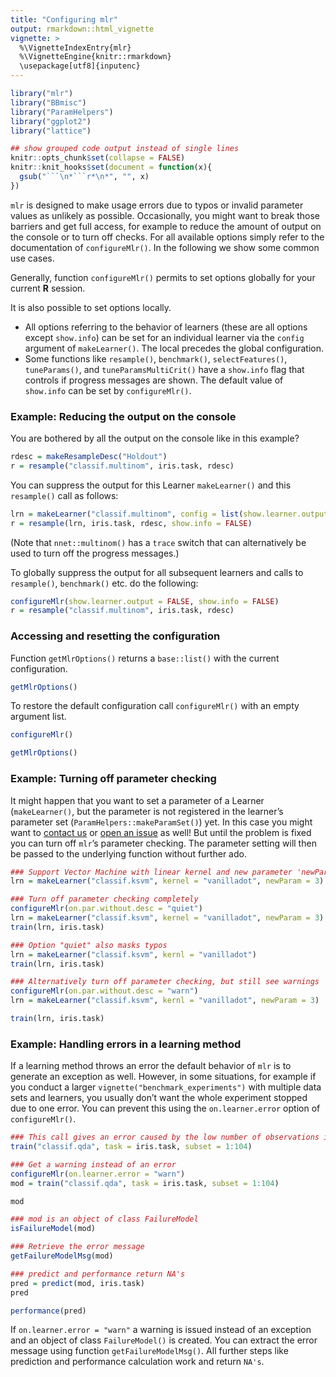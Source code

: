 ```yaml
---
title: "Configuring mlr"
output: rmarkdown::html_vignette
vignette: >
  %\VignetteIndexEntry{mlr}
  %\VignetteEngine{knitr::rmarkdown}
  \usepackage[utf8]{inputenc}
---
```


```r
library("mlr")
library("BBmisc")
library("ParamHelpers")
library("ggplot2")
library("lattice")

## show grouped code output instead of single lines
knitr::opts_chunk$set(collapse = FALSE)
knitr::knit_hooks$set(document = function(x){
  gsub("```\n*```r*\n*", "", x)
})
```

`mlr` is designed to make usage errors due to typos or invalid parameter values
as unlikely as possible.
Occasionally, you might want to break those barriers and get full access, for example to reduce the amount of output on the console or to turn off checks.
For all available options simply refer to the documentation of `configureMlr()`.
In the following we show some common use cases.

Generally, function `configureMlr()` permits to set options globally for your current **R** session.

It is also possible to set options locally.

* All options referring to the behavior of learners (these are all options except `show.info`) can be set for an individual learner via the `config` argument of `makeLearner()`.
  The local precedes the global configuration.
* Some functions like `resample()`, `benchmark()`, `selectFeatures()`, `tuneParams()`,
  and `tuneParamsMultiCrit()` have a `show.info` flag that controls if progress messages are shown. 
  The default value of `show.info` can be set by `configureMlr()`.

### Example: Reducing the output on the console

You are bothered by all the output on the console like in this example?

```r
rdesc = makeResampleDesc("Holdout")
r = resample("classif.multinom", iris.task, rdesc)
```

You can suppress the output for this Learner `makeLearner()` and this `resample()` call as follows:

```r
lrn = makeLearner("classif.multinom", config = list(show.learner.output = FALSE))
r = resample(lrn, iris.task, rdesc, show.info = FALSE)
```

(Note that `nnet::multinom()` has a `trace` switch that can alternatively be used to turn off the progress messages.)

To globally suppress the output for all subsequent learners and calls to `resample()`, `benchmark()` etc. do the following:

```r
configureMlr(show.learner.output = FALSE, show.info = FALSE)
r = resample("classif.multinom", iris.task, rdesc)
```

### Accessing and resetting the configuration

Function `getMlrOptions()` returns a `base::list()` with the current configuration.

```r
getMlrOptions()
```

To restore the default configuration call `configureMlr()` with an empty argument list.

```r
configureMlr()
```

```r
getMlrOptions()
```

### Example: Turning off parameter checking

It might happen that you want to set a parameter of a Learner (`makeLearner()`, but the parameter is not registered in the learner's parameter set (`ParamHelpers::makeParamSet()`) yet.
In this case you might want to [contact us](https://github.com/mlr-org/mlr#get-in-touch) or [open an issue](https://github.com/mlr-org/mlr/issues/new) as well!
But until the problem is fixed you can turn off `mlr`'s parameter checking.
The parameter setting will then be passed to the underlying function without further ado.

```r
### Support Vector Machine with linear kernel and new parameter 'newParam'
lrn = makeLearner("classif.ksvm", kernel = "vanilladot", newParam = 3)

### Turn off parameter checking completely
configureMlr(on.par.without.desc = "quiet")
lrn = makeLearner("classif.ksvm", kernel = "vanilladot", newParam = 3)
train(lrn, iris.task)

### Option "quiet" also masks typos
lrn = makeLearner("classif.ksvm", kernl = "vanilladot")
train(lrn, iris.task)

### Alternatively turn off parameter checking, but still see warnings
configureMlr(on.par.without.desc = "warn")
lrn = makeLearner("classif.ksvm", kernl = "vanilladot", newParam = 3)

train(lrn, iris.task)
```

### Example: Handling errors in a learning method

If a learning method throws an error the default behavior of `mlr` is to
generate an exception as well.
However, in some situations, for example if you conduct a larger `vignette("benchmark_experiments")` with multiple data sets and learners, you usually don't want the whole experiment stopped due to one error.
You can prevent this using the `on.learner.error` option of `configureMlr()`.

```r
### This call gives an error caused by the low number of observations in class "virginica"
train("classif.qda", task = iris.task, subset = 1:104)

### Get a warning instead of an error
configureMlr(on.learner.error = "warn")
mod = train("classif.qda", task = iris.task, subset = 1:104)

mod

### mod is an object of class FailureModel
isFailureModel(mod)

### Retrieve the error message
getFailureModelMsg(mod)

### predict and performance return NA's
pred = predict(mod, iris.task)
pred

performance(pred)
```

If `on.learner.error = "warn"` a warning is issued instead of an exception and an object of class `FailureModel()` is created.
You can extract the error message using function `getFailureModelMsg()`.
All further steps like prediction and performance calculation work and return `NA's`.
